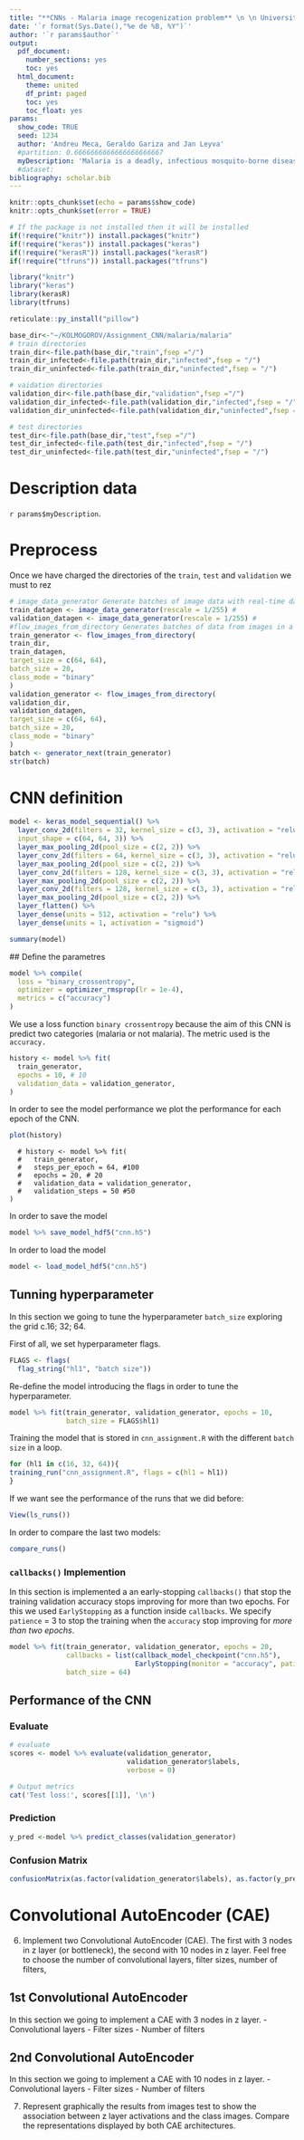 ```yaml
---
title: "**CNNs - Malaria image recogenization problem** \n \n Universitat Politècnica de Catalunya"
date: '`r format(Sys.Date(),"%e de %B, %Y")`'
author: '`r params$author`'
output:
  pdf_document:
    number_sections: yes
    toc: yes
  html_document:
    theme: united
    df_print: paged
    toc: yes
    toc_float: yes
params:
  show_code: TRUE
  seed: 1234
  author: 'Andreu Meca, Geraldo Gariza and Jan Leyva'
  #partition: 0.6666666666666666666667
  myDescription: 'Malaria is a deadly, infectious mosquito-borne disease caused by Plasmodium parasites. These parasites are transmitted by the bites of infected female Anopheles mosquitoes. With regular manual diagnosis of blood smears, it is an intensive manual process requiring proper expertise in classifying and counting the parasitized and uninfected cells. Typically this may not scale well and might cause problems if we do not have the right expertise in specific regions around the world. We are lucky to have researchers at the Lister Hill National Center for Biomedical Communications (LHNCBC), part of National Library of Medicine (NLM) who have carefully collected and annotated this dataset of healthy and infected blood smear images. There is a balanced dataset of 13779 malaria and non-malaria (uninfected) cell images. The dataset consist of near thousand images downloaded from the official website that have been resized (64x64x3). The images are organized in three folders: train, validation and test. Deep Learning models, or to be more specific, Convolutional Neural Networks (CNNs) have proven to be really effective in a wide variety of computer vision tasks.'
  #dataset: 
bibliography: scholar.bib  
---
```



\newpage

```r
knitr::opts_chunk$set(echo = params$show_code)
knitr::opts_chunk$set(error = TRUE)
```


```r
# If the package is not installed then it will be installed
if(!require("knitr")) install.packages("knitr")
if(!require("keras")) install.packages("keras")
if(!require("kerasR")) install.packages("kerasR")
if(!require("tfruns")) install.packages("tfruns")

library("knitr")
library("keras")
library(kerasR)
library(tfruns)
```

```r
reticulate::py_install("pillow")
```


```r
base_dir<-"~/KOLMOGOROV/Assignment_CNN/malaria/malaria"
# train directories
train_dir<-file.path(base_dir,"train",fsep ="/")
train_dir_infected<-file.path(train_dir,"infected",fsep = "/")
train_dir_uninfected<-file.path(train_dir,"uninfected",fsep = "/")

# vaidation directories
validation_dir<-file.path(base_dir,"validation",fsep ="/")
validation_dir_infected<-file.path(validation_dir,"infected",fsep = "/")
validation_dir_uninfected<-file.path(validation_dir,"uninfected",fsep = "/")

# test directories
test_dir<-file.path(base_dir,"test",fsep ="/")
test_dir_infected<-file.path(test_dir,"infected",fsep = "/")
test_dir_uninfected<-file.path(test_dir,"uninfected",fsep = "/")
```


# Description data


`r params$myDescription`. 


# Preprocess

Once we have charged the directories of the `train`, `test` and `validation` we must to rez

```r
# image_data_generator Generate batches of image data with real-time data augmentation. The data will be looped over (in batches).
train_datagen <- image_data_generator(rescale = 1/255) #
validation_datagen <- image_data_generator(rescale = 1/255) #
#flow_images_from_directory Generates batches of data from images in a directory (with optional augmented/normalized data)
train_generator <- flow_images_from_directory(
train_dir,
train_datagen,
target_size = c(64, 64),
batch_size = 20,
class_mode = "binary"
)
validation_generator <- flow_images_from_directory(
validation_dir,
validation_datagen,
target_size = c(64, 64),
batch_size = 20,
class_mode = "binary"
)
batch <- generator_next(train_generator)
str(batch) 
```

# CNN definition

```r
model <- keras_model_sequential() %>%
  layer_conv_2d(filters = 32, kernel_size = c(3, 3), activation = "relu",
  input_shape = c(64, 64, 3)) %>%
  layer_max_pooling_2d(pool_size = c(2, 2)) %>%
  layer_conv_2d(filters = 64, kernel_size = c(3, 3), activation = "relu") %>%
  layer_max_pooling_2d(pool_size = c(2, 2)) %>%
  layer_conv_2d(filters = 128, kernel_size = c(3, 3), activation = "relu") %>%
  layer_max_pooling_2d(pool_size = c(2, 2)) %>%
  layer_conv_2d(filters = 128, kernel_size = c(3, 3), activation = "relu") %>%
  layer_max_pooling_2d(pool_size = c(2, 2)) %>%
  layer_flatten() %>%
  layer_dense(units = 512, activation = "relu") %>%
  layer_dense(units = 1, activation = "sigmoid")
```

 
```r
summary(model)
```

## Define the parametres
```r
model %>% compile(
  loss = "binary_crossentropy",
  optimizer = optimizer_rmsprop(lr = 1e-4),
  metrics = c("accuracy")
)
```

We use a loss function `binary crossentropy` because the aim of this CNN is predict two categories (malaria or not malaria).
The metric used is the `accuracy.`

```r
history <- model %>% fit(
  train_generator,
  epochs = 10, # 10
  validation_data = validation_generator,
)
```
In order to see the model performance we plot the performance for each epoch of the CNN.
```r
plot(history)
```


```no
  # history <- model %>% fit(
  #   train_generator,
  #   steps_per_epoch = 64, #100
  #   epochs = 20, # 20
  #   validation_data = validation_generator,
  #   validation_steps = 50 #50
)
```

In order to save the model
```r
model %>% save_model_hdf5("cnn.h5")
```

In order to load the model
```r
model <- load_model_hdf5("cnn.h5")
```


## Tunning hyperparameter
In this section we going to tune the hyperparameter `batch_size` exploring the
grid c.16; 32; 64.

First of all, we set hyperparameter flags.
```r
FLAGS <- flags(
  flag_string("hl1", "batch size"))
```

Re-define the model introducing the flags in order to tune the hyperparameter.
```r
model %>% fit(train_generator, validation_generator, epochs = 10, 
              batch_size = FLAGS$hl1)
```

Training the model that is stored in `cnn_assignment.R` with the different `batch size` in a loop.
```r
for (hl1 in c(16, 32, 64)){
training_run("cnn_assignment.R", flags = c(hl1 = hl1))
}  
```

If we want see the performance of the runs that we did before:
```r
View(ls_runs())
```

In order to compare the last two models:
```r
compare_runs()
```

### `callbacks()` Implemention

In this section is implemented a an early-stopping `callbacks()` that stop the training validation accuracy stops improving for more than two epochs. For this we used `EarlyStopping` as a function inside `callbacks`. We specify `patience` = 3 to stop the training when the `accuracy` stop improving for *more than two epochs*.

```r
model %>% fit(train_generator, validation_generator, epochs = 20,
              callbacks = list(callback_model_checkpoint("cnn.h5"),
                               EarlyStopping(monitor = "accuracy", patience = 3)),
              batch_size = 64)
```


## Performance of the CNN 

### Evaluate
```r
# evaluate
scores <- model %>% evaluate(validation_generator, 
                             validation_generator$labels, 
                             verbose = 0)

# Output metrics
cat('Test loss:', scores[[1]], '\n')
```

### Prediction

```r
y_pred <-model %>% predict_classes(validation_generator)
```

### Confusion Matrix

```r
confusionMatrix(as.factor(validation_generator$labels), as.factor(y_pred))
```




# Convolutional AutoEncoder (CAE)

6. Implement two Convolutional AutoEncoder (CAE). The first with 3 nodes
in z layer (or bottleneck), the second with 10 nodes in z layer. Feel free to
choose the number of convolutional layers, filter sizes, number of filters, 


## 1st Convolutional AutoEncoder

In this section we going to implement a CAE with 3 nodes in z layer.
- Convolutional layers
- Filter sizes
- Number of filters




## 2nd Convolutional AutoEncoder

In this section we going to implement a CAE with 10 nodes in z layer.
- Convolutional layers
- Filter sizes
- Number of filters



7. Represent graphically the results from images test to show the association
between z layer activations and the class images. Compare the representations
displayed by both CAE architectures.










